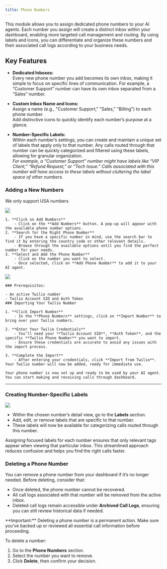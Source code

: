 ---
title: Phone Numbers
---


This module allows you to assign dedicated phone numbers to your AI agents. Each number you assign will create a distinct inbox within your dashboard, enabling more targeted call management and routing. By using labels and icons, you can differentiate and organize these numbers and their associated call logs according to your business needs.

## Key Features

- **Dedicated Inboxes:**  
  Every new phone number you add becomes its own inbox, making it simple to focus on specific lines of communication. For example, a “Customer Support” number can have its own inbox separated from a “Sales” number.

- **Custom Inbox Name and Icons:**  
  Assign a name (e.g., "Customer Support," "Sales," "Billing") to each phone number.  
  Add distinctive icons to quickly identify each number’s purpose at a glance.

- **Number-Specific Labels:**  
  Within each number’s settings, you can create and maintain a unique set of labels that apply only to that number. Any calls routed through that number can be quickly categorized and filtered using these labels, allowing for granular organization.  
  *For example, a “Customer Support” number might have labels like “VIP Client,” “Refund Request,” or “Tech Issue.” Calls associated with this number will have access to these labels without cluttering the label space of other numbers.*


### Adding a New Numbers


<Tabs>
  <Tab title="Adding Number">

<Info>We only support USA numbers</Info>

<Frame>
  <img src="/images/settings/numbers.png" />
</Frame>

    1. **Click on Add Numbers**
        - Click on the **Add Numbers** button. A pop-up will appear with the available phone number options.
    2. **Search for the Right Phone Number**
        - If you have a specific number in mind, use the search bar to find it by entering the country code or other relevant details.
        - Browse through the available options until you find the perfect number for your needs.
    3. **Select and Add the Phone Number**
        - Click on the number you want to select.
        - Once selected, click on **Add Phone Number** to add it to your AI agent.



  </Tab>

  <Tab title="Adding Twilio Number">

<Frame>
  <img src="/images/settings/twilio_numbers.png" />
</Frame>

    ### Prerequisites:

    - An active Twilio number
    - Twilio Account SID and Auth Token
    ### Importing Your Twilio Number

    1. **Click Import Number**
        - In the **Phone Numbers** settings, click on **Import Number** to bring over your Twilio numbers.
        
    2. **Enter Your Twilio Credentials**
        - You’ll need your **Twilio Account SID**, **Auth Token**, and the specific **Twilio Phone Number** you want to import.
        - Ensure these credentials are accurate to avoid any issues with the import process.

    3. **Complete the Import**
        - After entering your credentials, click **Import from Twilio**. Your Twilio number will now be added, ready for immediate use.

    Your phone number is now set up and ready to be used by your AI agent. You can start making and receiving calls through dashboard.
  </Tab>
</Tabs>

-----

### Creating Number-Specific Labels

<Frame>
  <img src="/images/settings/labels.png" />
</Frame>

   - Within the chosen number’s detail view, go to the **Labels** section.
   - Add, edit, or remove labels that are specific to that number.
   - These labels will now be available for categorizing calls routed through this number.

<InfoNote>
Assigning focused labels for each number ensures that only relevant tags appear when viewing that particular inbox. This streamlined approach reduces confusion and helps you find the right calls faster.
</InfoNote>

### Deleting a Phone Number

You can remove a phone number from your dashboard if it’s no longer needed. Before deleting, consider that:

- Once deleted, the phone number cannot be recovered.
- All call logs associated with that number will be removed from the active inbox.
- Deleted call logs remain accessible under **Archived Call Logs**, ensuring you can still review historical data if needed.

<Warning>
**Important:** Deleting a phone number is a permanent action. Make sure you’ve backed up or reviewed all essential call information before proceeding.
</Warning>

To delete a number:

1. Go to the **Phone Numbers** section.
2. Select the number you want to remove.
3. Click **Delete**, then confirm your decision.
